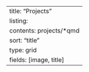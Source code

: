---
title: "Projects"
listing:
  contents: projects/*qmd
  sort: "title"
  type: grid
  fields: [image, title]
---